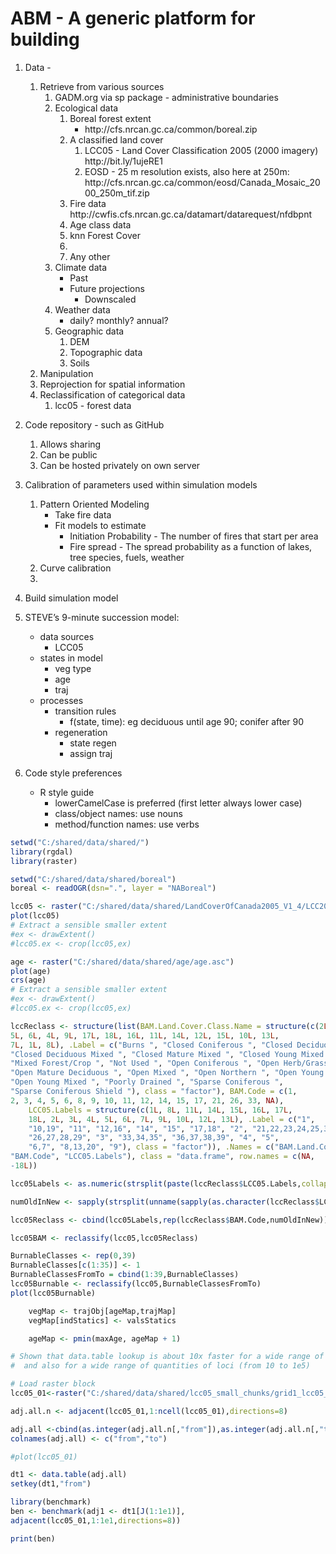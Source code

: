 ABM - A generic platform for building 
========================================================

1. Data - 
    1. Retrieve from various sources
        1. GADM.org via sp package - administrative boundaries
        1. Ecological data 
            1. Boreal forest extent
               - http://cfs.nrcan.gc.ca/common/boreal.zip
            1. A classified land cover 
                1. LCC05 - Land Cover Classification 2005 (2000 imagery)
                    http://bit.ly/1ujeRE1
                1. EOSD - 25 m resolution exists, also here at 250m: http://cfs.nrcan.gc.ca/common/eosd/Canada_Mosaic_2000_250m_tif.zip  
            1. Fire data
               http://cwfis.cfs.nrcan.gc.ca/datamart/datarequest/nfdbpnt
            1. Age class data
            1. knn Forest Cover
            1. 
            1. Any other
        1. Climate data
            - Past
            - Future projections
                - Downscaled
        1. Weather data
            - daily? monthly? annual?
        1. Geographic data
            1. DEM
            1. Topographic data
            1. Soils
    1. Manipulation
    1. Reprojection for spatial information
    1. Reclassification of categorical data 
        1. lcc05 - forest data

1. Code repository - such as GitHub
    1. Allows sharing
    1. Can be public
    1. Can be hosted privately on own server

1. Calibration of parameters used within simulation models
    1. Pattern Oriented Modeling
        - Take fire data
        - Fit models to estimate
            - Initiation Probability - The number of fires that start per area
            - Fire spread - The spread probability as a function of lakes, tree species, fuels, weather
    1. Curve calibration
    1. 
    
1. Build simulation model


1. STEVE's 9-minute succession model:
    - data sources
        - LCC05
    - states in model
        - veg type
        - age
        - traj
    - processes
        - transition rules
            - f(state, time): eg deciduous until age 90; conifer after 90
        - regeneration
            - state regen
            - assign traj


1. Code style preferences
    - R style guide
        - lowerCamelCase is preferred (first letter always lower case)
        - class/object names: use nouns
        - method/function names: use verbs

```r
setwd("C:/shared/data/shared/")
library(rgdal)
library(raster)
```

```r
setwd("C:/shared/data/shared/boreal")
boreal <- readOGR(dsn=".", layer = "NABoreal")
```

```r
lcc05 <- raster("C:/shared/data/shared/LandCoverOfCanada2005_V1_4/LCC2005_V1_4a.tif")
plot(lcc05)
# Extract a sensible smaller extent
#ex <- drawExtent()
#lcc05.ex <- crop(lcc05,ex)
```

```r
age <- raster("C:/shared/data/shared/age/age.asc")
plot(age)
crs(age)
# Extract a sensible smaller extent
#ex <- drawExtent()
#lcc05.ex <- crop(lcc05,ex)
```

```r
lccReclass <- structure(list(BAM.Land.Cover.Class.Name = structure(c(2L, 3L, 
5L, 6L, 4L, 9L, 17L, 18L, 16L, 11L, 14L, 12L, 15L, 10L, 13L, 
7L, 1L, 8L), .Label = c("Burns ", "Closed Coniferous ", "Closed Deciduous ", 
"Closed Deciduous Mixed ", "Closed Mature Mixed ", "Closed Young Mixed ", 
"Mixed Forest/Crop ", "Not Used ", "Open Coniferous ", "Open Herb/Grass ", 
"Open Mature Deciduous ", "Open Mixed ", "Open Northern ", "Open Young Deciduous ", 
"Open Young Mixed ", "Poorly Drained ", "Sparse Coniferous ", 
"Sparse Coniferous Shield "), class = "factor"), BAM.Code = c(1, 
2, 3, 4, 5, 6, 8, 9, 10, 11, 12, 14, 15, 17, 21, 26, 33, NA), 
    LCC05.Labels = structure(c(1L, 8L, 11L, 14L, 15L, 16L, 17L, 
    18L, 2L, 3L, 4L, 5L, 6L, 7L, 9L, 10L, 12L, 13L), .Label = c("1", 
    "10,19", "11", "12,16", "14", "15", "17,18", "2", "21,22,23,24,25,30,31,32", 
    "26,27,28,29", "3", "33,34,35", "36,37,38,39", "4", "5", 
    "6,7", "8,13,20", "9"), class = "factor")), .Names = c("BAM.Land.Cover.Class.Name", 
"BAM.Code", "LCC05.Labels"), class = "data.frame", row.names = c(NA, 
-18L))

lcc05Labels <- as.numeric(strsplit(paste(lccReclass$LCC05.Labels,collapse = ","),",")[[1]])

numOldInNew <- sapply(strsplit(unname(sapply(as.character(lccReclass$LCC05.Labels),function(x) x)),","),length)

lcc05Reclass <- cbind(lcc05Labels,rep(lccReclass$BAM.Code,numOldInNew))

lcc05BAM <- reclassify(lcc05,lcc05Reclass)
```


```r
BurnableClasses <- rep(0,39)
BurnableClasses[c(1:35)] <- 1
BurnableClassesFromTo = cbind(1:39,BurnableClasses)
lcc05Burnable <- reclassify(lcc05,BurnableClassesFromTo)
plot(lcc05Burnable)
```

```r
    vegMap <- trajObj[ageMap,trajMap]
    vegMap[indStatics] <- valsStatics
```

```r
    ageMap <- pmin(maxAge, ageMap + 1)
```

```r
# Shown that data.table lookup is about 10x faster for a wide range of raster sizes
#  and also for a wide range of quantities of loci (from 10 to 1e5)

# Load raster block
lcc05_01<-raster("C:/shared/data/shared/lcc05_small_chunks/grid1_lcc05_ascii.txt")

adj.all.n <- adjacent(lcc05_01,1:ncell(lcc05_01),directions=8)

adj.all <-cbind(as.integer(adj.all.n[,"from"]),as.integer(adj.all.n[,"to"]))
colnames(adj.all) <- c("from","to")

#plot(lcc05_01)

dt1 <- data.table(adj.all)
setkey(dt1,"from")

library(benchmark)
ben <- benchmark(adj1 <- dt1[J(1:1e1)],
adjacent(lcc05_01,1:1e1,directions=8))

print(ben)

    
```
